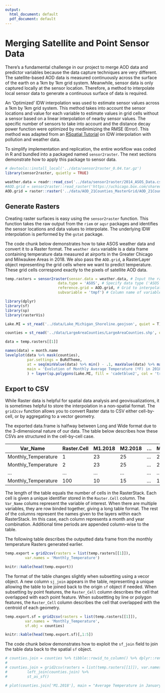 ```yaml
---
output:
  html_document: default
  pdf_document: default
---
```



# Merging Satellite and Point Sensor Data

There's a fundamental challenge in our project to merge AOD data and predictor variables because the data capture techniques are very different. The satellite-based AOD data is measured continuously across the surface of the earth on a 1km by 1km grid system. Meanwhile, sensor data is only captured locally at the sensor location. Therefore, a method to interpolate local sensor data to generate a continuous surface of data is required. 

An 'Optimized' IDW interpolation was used to estimate sensor values across a 1km by 1km grid system. This method takes into account the sensor locations and value for each variable to estimate values in grid cells without a sensor based on a linear interpolation of nearby sensor values. The specific number of sensors to take into account and the distance decay power function were optimized by medinimizing the RMSE (Error). This method was adapted from an [RSpatial Tutorial](https://rspatial.org/raster/analysis/4-interpolation.html#calfornia-air-pollution-data) on IDW interpolation with pollution and weather data.

To simplify implementation and replication, the entire workflow was coded in R and bundled into a packaged named `sensor2raster`. The next sections demonstrate how to apply this package to sensor data.

```r
# devtools::install_local('../data/sensor2raster_0.04.tar.gz')
library(sensor2raster, quietly = TRUE)
```

```r
weather.data = readr::read_csv('../data/sensor2raster/2014_ASOS_Data.csv.gz')
#AOD.grid = sensor2raster::read_raster('https://uchicago.box.com/shared/static/itoegqbp37lrmkdzqobvyx7dw2h61u0m.zip')
AOD.grid = raster::raster('../data/AOD_21Counties_MasterGrid/AOD_21Counties_MasterGrid.grd')
```

## Generate Rasters
Creating raster surfaces is easy using the `sensor2raster` function. This function takes the raw output from the `riem` or `aqsr` packages and identifies the sensor locations and data values to interpolate. The underlying IDW interpolation is performed by the `gstat` package. 

The code chunk below demonstrates how to take ASOS weather data and convert it to a Raster format. The ``weather data`` variable is a data frame containing temperature data measured at airports in the Greater Chicago and Milwaukee Areas in 2018. We also pass the ``AOD.grid``, a RasterLayer object representing the grid cells where we want to predict temperature. These grid cells correspond exactly to the pixels of satellite AOD data.

```r
temp.rasters = sensor2raster(sensor.data = weather.data, # Input the raw data.frame from riem
                        data.type = 'ASOS', # Specify data type ('ASOS' or 'EPA')
                        reference.grid = AOD.grid, # Grid to interpolate over
                        subvariable = 'tmpf') # Column name of variable to interpolate

```


```r
library(dplyr)
library(sf)
library(sp)
library(rasterVis)

Lake.MI = st_read('../data/Lake_Michigan_Shoreline.geojson', quiet = T) %>% st_transform(4326) %>% as('Spatial')

counties = st_read('../data/LargeAreaCounties/LargeAreaCounties.shp', quiet = T) %>% st_transform(4326)

data = temp.rasters[[1]]

names(data) = month.name
levelplot(data %>% mask(counties),
          par.settings = BuRdTheme,
          at = seq(minValue(data) %>% min() - .1, maxValue(data) %>% max() + 2, by = 2),
          main = 'Evolution of Monthly Average Temperature (ºF) in 2018 across the Chicago/Milwaukee Metro Areas' 
          ) + layer(sp.polygons(Lake.MI, fill = 'cadetblue2', col = 'transparent')) + layer(sp.lines(as(counties, 'Spatial'), alpha = .5))
```


## Export to CSV
While Raster data is helpful for spatial data analysis and geovisualizations, it is sometimes helpful to store the interpolation in a non-spatial format. The ```grid2csv``` function allows you to convert Raster data to CSV either cell-by-cell, or by aggregating to a vector geometry. 

The exported data.frame is halfway between Long and Wide format due to the 3-dimensional nature of our data. The table below describes how these CSVs are structured in the cell-by-cell case.


| Var_Name            | Raster.Cell | M1.2018 | M2.2018 | ... | M12.2018 |
|---------------------|-------------|---------|---------|-----|----------|
| Monthly_Temperature | 1           | 23      | 25      | ... | 20       |
| Monthly_Temperature | 2           | 23      | 25      | ... | 20       |
| ...                 | ...         | ...     | ...     | ... | ...      |
| Monthly_Temperature | 100         | 10      | 15      | ... | 11       |

The length of the table equals the number of cells in the RasterStack. Each cell is given a unique identifier stored in the `Raster.Cell` column. The `Var_Name` colums represent the variable of interest. When there are multiple variables, they are row binded together, giving a long table format. The rest of the columns represent the names given to the layers within each RasterStack. Im this case, each column represents a month and year combination. Additional time periods are appended column-wise to the table.

The following table describes the outputted data frame from the monthly temperature Rasters generated earlier.

```r
temp.export = grid2csv(rasters = list(temp.rasters[[1]]), 
         var.names = 'Monthly_Temperature')
```
```r
knitr::kable(head(temp.export))
```

The format of the table changes slightly when subsetting using a vecor object. A new column `sj_join` appears in the table, representing a unique allowing the table to be joined back to the origin `sf` object if needed. When subsetting by point features, the `Raster_Cell` column describes the cell that overlapped with each point feature. When subsettting by line or polygon features, the `Raster_Cell` column describes the cell that overlapped with the centroid of each geometry. 

```r
temp.export.sf = grid2csv(rasters = list(temp.rasters[[1]]), 
         var.names = 'Monthly_Temperature', 
         sf.obj = counties)

```
```r
knitr::kable(head(temp.export.sf)[,1:5])
```

The code chunk below demonstrates how to exploit the `sf_join` field to join the table data back to the spatial `sf` object. 

```r
# counties.join = counties %>% tibble::rowid_to_column() %>% dplyr::rename(sf_join = rowid)
# 
# counties.join = grid2csv(rasters = list(temp.rasters[[1]]), var.names = 'Monthly_Temperature', sf.obj = counties.join) %>% 
#         left_join(counties.join) %>% 
#         st_as_sf()
```
```r
# plot(counties.join['M1.2018'], main = "Average Temperature in January 2018 by County")
```

